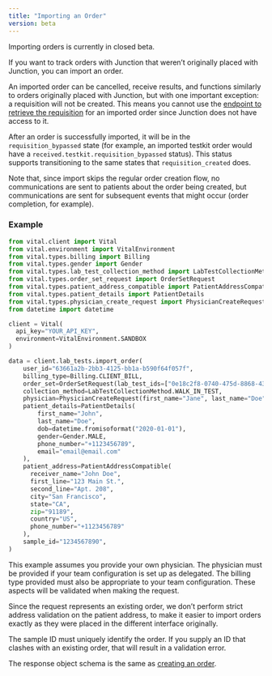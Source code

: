 ```yaml
---
title: "Importing an Order"
version: beta
---
```


<Warning>
  Importing orders is currently in closed beta.
</Warning>

If you want to track orders with Junction that weren’t originally placed with Junction, you can import an order.

An imported order can be cancelled, receive results, and functions similarly to orders originally placed with Junction, but with one important exception: a requisition will not be created. This means you cannot use the [endpoint to retrieve the requisition](/api-reference/lab-testing/requisition-pdf) for an imported order since Junction does not have access to it.

After an order is successfully imported, it will be in the `requisition_bypassed` state (for example, an imported testkit order would have a `received.testkit.requisition_bypassed` status). This status supports transitioning to the same states that `requisition_created` does.

<Warning>
  Note that, since import skips the regular order creation flow, no communications are sent to patients about the order being created, but communications are sent for subsequent events that might occur (order completion, for example).
</Warning>

### Example

```python Python
from vital.client import Vital
from vital.environment import VitalEnvironment
from vital.types.billing import Billing
from vital.types.gender import Gender
from vital.types.lab_test_collection_method import LabTestCollectionMethod
from vital.types.order_set_request import OrderSetRequest
from vital.types.patient_address_compatible import PatientAddressCompatible
from vital.types.patient_details import PatientDetails
from vital.types.physician_create_request import PhysicianCreateRequest
from datetime import datetime

client = Vital(
  api_key="YOUR_API_KEY",
  environment=VitalEnvironment.SANDBOX
)

data = client.lab_tests.import_order(
    user_id="63661a2b-2bb3-4125-bb1a-b590f64f057f",
    billing_type=Billing.CLIENT_BILL,
    order_set=OrderSetRequest(lab_test_ids=["0e18c2f8-0740-475d-8868-431f7e9c0cfd"]),
    collection_method=LabTestCollectionMethod.WALK_IN_TEST,
    physician=PhysicianCreateRequest(first_name="Jane", last_name="Doe", npi=""),
    patient_details=PatientDetails(
        first_name="John",
        last_name="Doe",
        dob=datetime.fromisoformat("2020-01-01"),
        gender=Gender.MALE,
        phone_number="+1123456789",
        email="email@email.com"
    ),
    patient_address=PatientAddressCompatible(
      receiver_name="John Doe",
      first_line="123 Main St.",
      second_line="Apt. 208",
      city="San Francisco",
      state="CA",
      zip="91189",
      country="US",
      phone_number="+1123456789"
    ),
    sample_id="1234567890",
)
```

This example assumes you provide your own physician. The physician must be provided if your team configuration is set up as delegated. The billing type provided must also be appropriate to your team configuration. These aspects will be validated when making the request.

Since the request represents an existing order, we don’t perform strict address validation on the patient address, to make it easier to import orders exactly as they were placed in the different interface originally.

<Warning>
  The sample ID must uniquely identify the order. If you supply an ID that clashes with an existing order, that will result in a validation error.
</Warning>

The response object schema is the same as [creating an order](/api-reference/lab_testing/create-order).
